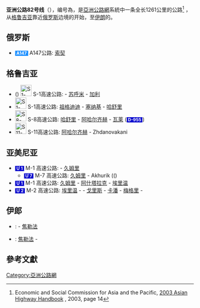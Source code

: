 {{泛亚公路信息框
|number=82
|length={{convert|1,261|km|mi|lk=on}}
|starting_terminus={{GEO}} {{link-en|Leselidze|Leselidze (town)}}
|ending_terminus={{IRN}} {{link-en|Ivughli|Ivughli}}
|countries={{GEO}}<br />{{ARM}}<br />{{IRN}}
}}
'''亚洲公路82号线'''（{{lang-en|'''Asian Highway 82'''}}），编号為{{Asian Highway nopic|82}}，是[[亞洲公路網|亞洲公路網]]系統中一条全长1261公里的公路<ref>Economic and Social Commission for Asia and the Pacific, [http://www.unescap.org/sites/default/files/Full%20version.pdf 2003 Asian Highway Handbook] {{Wayback|url=http://www.unescap.org/sites/default/files/Full%20version.pdf |date=20140407070358 }}, 2003, page 14</ref> ，从[[格鲁吉亚|格鲁吉亚]]靠近[[俄罗斯|俄罗斯]]边境的{{link-en|Leselidze|Leselidze (town)}}开始，至[[伊朗|伊朗]]的{{link-en|Ivughli|Ivughli}}。

==俄罗斯==
*<span style="font-size:smaller; color:#FFFFFF; background:#1E90FF; padding-left:.3em; padding-right:.3em;">'''A147'''</span> A147公路: [[索契|索契]]

==格鲁吉亚==
*({{flag|Abkhazia}}) [[File:S1-GE.svg|30px]] S-1高速公路: {{link-en|Leselidze|Leselidze (town)}} - [[苏呼米|苏呼米]] - [[加利市|加利]]
*[[File:S1-GE.svg|30px]] S-1高速公路: [[祖格迪迪|祖格迪迪]] - [[塞纳基|塞纳基]] - [[哈舒里|哈舒里]]
*[[File:S8-GE.svg|30px]] S-8高速公路: [[哈舒里|哈舒里]] - [[阿哈尔齐赫|阿哈尔齐赫]] - [[瓦莱|瓦莱]] (<span style="font-size:smaller; color:#FFFFFF; background:#0000cd; padding-left:.3em; padding-right:.3em;">'''D-955'''</span>)
*[[File:S11-GE.svg|30px]] S-11高速公路: [[阿哈尔齐赫|阿哈尔齐赫]] - Zhdanovakani

==亚美尼亚==
* <span style="font-size:smaller; color:#FFFFFF; background:#0000cd; padding-left:.3em; padding-right:.3em;">'''Մ 1'''</span> M-1 高速公路: {{link-en|Bavra|Bavra}} - [[久姆里|久姆里]]
**<span style="font-size:smaller; color:#FFFFFF; background:#0000cd; padding-left:.3em; padding-right:.3em;">'''Մ 7'''</span> M-7 高速公路: [[久姆里|久姆里]] - Akhurik (({{link-en|<span style="font-size:smaller; color:#FFFFFF; background:#0000cd; padding-left:.3em; padding-right:.3em;">'''D-060'''</span>|State road D060 (Turkey)}})
* <span style="font-size:smaller; color:#FFFFFF; background:#0000cd; padding-left:.3em; padding-right:.3em;">'''Մ 1'''</span> M-1 高速公路: [[久姆里|久姆里]] - [[阿什塔拉克|阿什塔拉克]] - [[埃里温|埃里温]]
* <span style="font-size:smaller; color:#FFFFFF; background:#0000cd; padding-left:.3em; padding-right:.3em;">'''Մ 2'''</span>  M-2 高速公路: [[埃里温|埃里温]] - {{link-en|Yeraskh|Yeraskh}} - [[戈里斯|戈里斯]] - [[卡潘|卡潘]] - [[梅格里|梅格里]] - {{link-en|Agarak|Agarak, Syunik}}

==伊郎==
* {{IR-Road|12}}: {{link-en|Nurduz|Nurduz}} - [[焦勒法|焦勒法]]
* {{IR-Road|11}}: [[焦勒法|焦勒法]] - {{link-en|Ivughli|Ivughli}}

== 參考文獻 ==
<references/>

{{亞洲公路網}}
{{Road-stub}}
[[Category:亞洲公路網|Category:亞洲公路網]]
